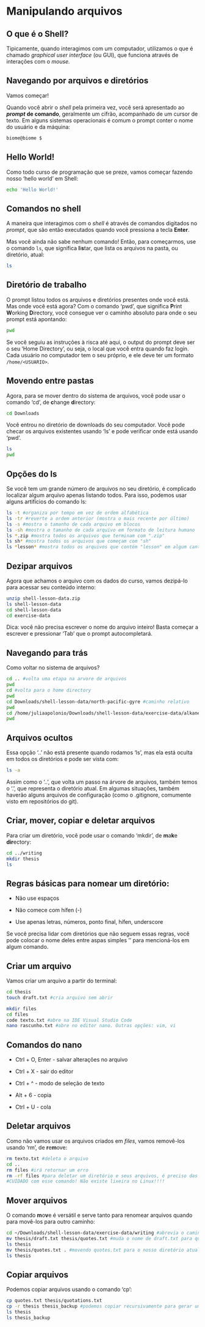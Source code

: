 # Manipulando arquivos

## O que é o Shell?

Tipicamente, quando interagimos com um computador, utilizamos o que é chamado *graphical user interface* (ou GUI), que funciona através de interações com o *mouse.*

## Navegando por arquivos e diretórios

Vamos começar!

Quando você abrir o *shell* pela primeira vez, você será apresentado ao ***prompt*** **de comando**, geralmente um cifrão, acompanhado de um cursor de texto. Em alguns sistemas operacionais é comum o prompt conter o nome do usuário e da máquina:

``` bash
biome@biome $
```

## Hello World!

Como todo curso de programação que se preze, vamos começar fazendo nosso 'hello world' em Shell:

``` bash
echo 'Hello World!'
```

## Comandos no shell

A maneira que interagimos com o *shell* é através de comandos digitados no *prompt*, que são então executados quando você pressiona a tecla **Enter**.

Mas você ainda não sabe nenhum comando! Então, para começarmos, use o comando `ls`, que significa **l**i**s**tar, que lista os arquivos na pasta, ou diretório, atual:

``` bash
ls
```

## Diretório de trabalho

O prompt listou todos os arquivos e diretórios presentes onde você está. Mas onde você está agora? Com o comando 'pwd', que significa **P**rint **W**orking **D**irectory, você consegue ver o caminho absoluto para onde o seu prompt está apontando:

``` bash
pwd
```

Se você seguiu as instruções à risca até aqui, o output do prompt deve ser o seu 'Home Directory', ou seja, o local que você entra quando faz login. Cada usuário no computador tem o seu próprio, e ele deve ter um formato `/home/<USUARIO>`.

## Movendo entre pastas

Agora, para se mover dentro do sistema de arquivos, você pode usar o comando 'cd', de **c**hange **d**irectory:

``` bash
cd Downloads
```

Você entrou no diretório de downloads do seu computador. Você pode checar os arquivos existentes usando 'ls' e pode verificar onde está usando 'pwd'.

``` bash
ls
pwd
```

## Opções do ls

Se você tem um grande número de arquivos no seu diretório, é complicado localizar algum arquivo apenas listando todos. Para isso, podemos usar alguns artifícios do comando ls:

``` bash
ls -t #organiza por tempo em vez de ordem alfabética
ls -tr #reverte a ordem anterior (mostra o mais recente por último)
ls -s #mostra o tamanho de cada arquivo em blocos
ls -sh #mostra o tamanho de cada arquivo em formato de leitura humano
ls *.zip #mostra todos os arquivos que terminam com ".zip"
ls sh* #mostra todos os arquivos que começam com "sh"
ls *lesson* #mostra todos os arquivos que contém "lesson" em algum canto do nome
```

## Dezipar arquivos

Agora que achamos o arquivo com os dados do curso, vamos dezipá-lo para acessar seu conteúdo interno:

``` bash
unzip shell-lesson-data.zip
ls shell-lesson-data
cd shell-lesson-data
cd exercise-data
```

Dica: você não precisa escrever o nome do arquivo inteiro! Basta começar a escrever e pressionar 'Tab' que o prompt autocompletará.

## Navegando para trás

Como voltar no sistema de arquivos?

``` bash
cd .. #volta uma etapa na arvore de arquivos
pwd
cd #volta para o home directory
pwd
cd Downloads/shell-lesson-data/north-pacific-gyre #caminho relativo
pwd
cd /home/juliaapolonio/Downloads/shell-lesson-data/exercise-data/alkanes #caminho absoluto
pwd
```

## Arquivos ocultos

Essa opção '..' não está presente quando rodamos 'ls', mas ela está oculta em todos os diretórios e pode ser vista com:

``` bash
ls -a
```

Assim como o '..', que volta um passo na árvore de arquivos, também temos o '.', que representa o diretório atual. Em algumas situações, também haverão alguns arquivos de configuração (como o .gitignore, comumente visto em repositórios do git).

## Criar, mover, copiar e deletar arquivos

Para criar um diretório, você pode usar o comando 'mkdir', de **m**a**k**e **dir**ectory:

``` bash
cd ../writing
mkdir thesis
ls
```

## Regras básicas para nomear um diretório:

-   Não use espaços

-   Não comece com hífen (-)

-   Use apenas letras, números, ponto final, hífen, underscore

Se você precisa lidar com diretórios que não seguem essas regras, você pode colocar o nome deles entre aspas simples '' para mencioná-los em algum comando.

## Criar um arquivo

Vamos criar um arquivo a partir do terminal:

``` bash
cd thesis
touch draft.txt #cria arquivo sem abrir

mkdir files
cd files
code texto.txt #abre na IDE Visual Studio Code
nano rascunho.txt #abre no editor nano. Outras opções: vim, vi
```

## Comandos do nano

-   Ctrl + O, Enter - salvar alterações no arquivo

-   Ctrl + X - sair do editor

-   Ctrl + \^ - modo de seleção de texto

-   Alt + 6 - copia

-   Ctrl + U - cola

## Deletar arquivos

Como não vamos usar os arquivos criados em *files*, vamos removê-los usando 'rm', de **r**e**m**ove:

``` bash
rm texto.txt #deleta o arquivo
cd ..
rm files #irá retornar um erro
rm -rf files #para deletar um diretório e seus arquivos, é preciso das opções -rf (recursive,force)
#CUIDADO com esse comando! Não existe lixeira no Linux!!!!
```

## Mover arquivos

O comando **m**o**v**e é versátil e serve tanto para renomear arquivos quando para movê-los para outro caminho:

``` bash
cd ~/Downloads/shell-lesson-data/exercise-data/writing #abrevia o caminho da Home
mv thesis/draft.txt thesis/quotes.txt #muda o nome de draft.txt para quotes.txt
ls thesis
mv thesis/quotes.txt . #movendo quotes.txt para o nosso diretório atual
ls thesis
```

## Copiar arquivos

Podemos copiar arquivos usando o comando 'cp':

``` bash
cp quotes.txt thesis/quotations.txt
cp -r thesis thesis_backup #podemos copiar recursivamente para gerar um arquivo de backup
ls thesis
ls thesis_backup
```
